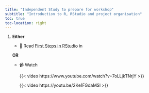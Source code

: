 ```yaml
---
title: "Independent Study to prepare for workshop"
subtitle: "Introduction to R, RStudio and project organisation"
toc: true
toc-location: right
---
```


1.  **Either** 
    
    -   📖 Read [First Steps in RStudio](https://3mmarand.github.io/comp4biosci/first_steps_rstudio.html) in 
    
    **OR** 
    
    -   📹 Watch

        {{< video https://www.youtube.com/watch?v=7oLLjkTNrjY >}}

        {{< video https://youtu.be/2Ke1FGdaMSI >}}


